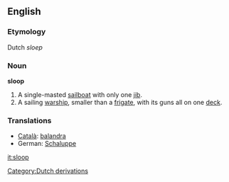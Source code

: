 ==English==

===Etymology===
Dutch ''sloep''

===Noun===
'''sloop'''
# A single-masted [[sailboat]] with only one [[jib]].
# A sailing [[warship]], smaller than a [[frigate]], with its guns all on one [[deck]].

===Translations===
*[[Català]]: [[balandra]] {{f}}
*German: [[Schaluppe]] {{f}}
[[Category:Dutch derivations]]

[[it:sloop]]